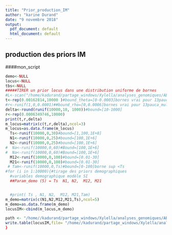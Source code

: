 ```yaml
---
title: "Prior_production_IM"
author: "karine Durand"
date: "9 novembre 2018"
output:
  pdf_document: default
  html_document: default
---
```


## production des priors IM

####mon_script
```r
demo<-NULL
locus<-NULL
tbs<-NULL
#####TIRER un prior locus dans une distribution uniforme de bornes 
#L<-scan("/home/kadurand/partage_windows/Xylella/analyses_genomiques/ABC/obs/1368oRTHOLOGUES_summarystats/lenght")#bound_taille du gene[100-2500]
t<-rep(0.00162814,10000 )#bound_theta=[0-0.0003]bornes vrai pour 13pauca_multiplex augmenter la borne sup à 0.001]
#r<-runif(1,0,0.0001)##bound_rho=[0,0.0006]bornes vrai pour 13pauca_multiplex augmenter la borne sup à 0.001]
delta<-round(runif(10000,10, 1000))#bound=[10-1000]
r<-rep(0.0006349746,10000)
print(t,r,delta)
m_locus=matrix(c(t,r,delta),ncol=3)
m_locus=as.data.frame(m_locus)
  Ts<-runif(10000,0,30)#bound=[1,100,1E+8]
  N1<-runif(10000,0,25)#bound=[100,1E+6]
  N2<-runif(10000,0,25)#bound=[100,1E+6]
#  Na<-runif(10000,0,60)#Bound=[100,1E+6]
#  Na<-runif(10000,0,60)#Bound=[100,1E+6]
  M12<-runif(10000,0,100)#bound=[0.01-30]
  M21<-runif(10000,0,100)#bound=[0.01-30]
 # Tam<-runif(10000,0,Ts)#bound=[0-100]borne sup <Ts
#for (i in 1:10000){#tirage des priors demographiques
  #variables demographique modéle SI
  ##Param_demo (5) = Ts  N1, N2,  M12, M21


  #print( Ts , N1, N2,  M12, M21,Tam)
m_demo=matrix(c(N1,N2,M12,M21,Ts),ncol=5)
m_demo=as.data.frame(m_demo)
locusIM<-cbind(m_locus,m_demo)

path <- "/home//kadurand/partage_windows/Xylella/analyses_genomiques/ABC/fastSimBac_linux/fastsimbac_alignement_13paucacvcmulti/Pr" 
write.table(locusIM,file= "/home//kadurand/partage_windows/Xylella/analyses_genomiques/ABC/fastSimBac_linux/fastsimbac_alignement_13paucacvcmulti/locusIM",col.names=FALSE,row.names =FALSE)
}
```

